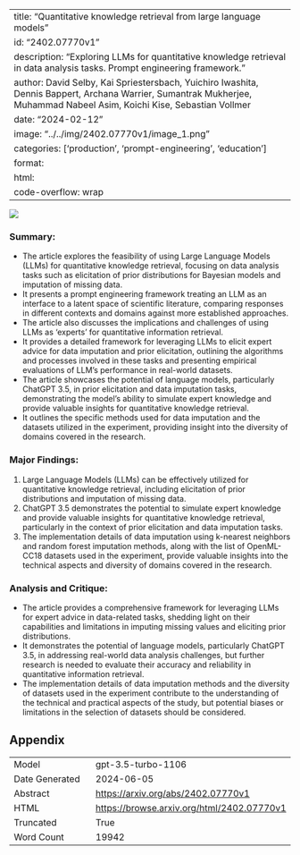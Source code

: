 
---
title: "Quantitative knowledge retrieval from large language models"
id: "2402.07770v1"
description: "Exploring LLMs for quantitative knowledge retrieval in data analysis tasks. Prompt engineering framework."
author: David Selby, Kai Spriestersbach, Yuichiro Iwashita, Dennis Bappert, Archana Warrier, Sumantrak Mukherjee, Muhammad Nabeel Asim, Koichi Kise, Sebastian Vollmer
date: "2024-02-12"
image: "../../img/2402.07770v1/image_1.png"
categories: ['production', 'prompt-engineering', 'education']
format:
  html:
    code-overflow: wrap
---

![](../../img/2402.07770v1/image_1.png)

### Summary:
- The article explores the feasibility of using Large Language Models (LLMs) for quantitative knowledge retrieval, focusing on data analysis tasks such as elicitation of prior distributions for Bayesian models and imputation of missing data.
- It presents a prompt engineering framework treating an LLM as an interface to a latent space of scientific literature, comparing responses in different contexts and domains against more established approaches.
- The article also discusses the implications and challenges of using LLMs as 'experts' for quantitative information retrieval.
- It provides a detailed framework for leveraging LLMs to elicit expert advice for data imputation and prior elicitation, outlining the algorithms and processes involved in these tasks and presenting empirical evaluations of LLM's performance in real-world datasets.
- The article showcases the potential of language models, particularly ChatGPT 3.5, in prior elicitation and data imputation tasks, demonstrating the model's ability to simulate expert knowledge and provide valuable insights for quantitative knowledge retrieval.
- It outlines the specific methods used for data imputation and the datasets utilized in the experiment, providing insight into the diversity of domains covered in the research.

### Major Findings:
1. Large Language Models (LLMs) can be effectively utilized for quantitative knowledge retrieval, including elicitation of prior distributions and imputation of missing data.
2. ChatGPT 3.5 demonstrates the potential to simulate expert knowledge and provide valuable insights for quantitative knowledge retrieval, particularly in the context of prior elicitation and data imputation tasks.
3. The implementation details of data imputation using k-nearest neighbors and random forest imputation methods, along with the list of OpenML-CC18 datasets used in the experiment, provide valuable insights into the technical aspects and diversity of domains covered in the research.

### Analysis and Critique:
- The article provides a comprehensive framework for leveraging LLMs for expert advice in data-related tasks, shedding light on their capabilities and limitations in imputing missing values and eliciting prior distributions.
- It demonstrates the potential of language models, particularly ChatGPT 3.5, in addressing real-world data analysis challenges, but further research is needed to evaluate their accuracy and reliability in quantitative information retrieval.
- The implementation details of data imputation methods and the diversity of datasets used in the experiment contribute to the understanding of the technical and practical aspects of the study, but potential biases or limitations in the selection of datasets should be considered.

## Appendix

|          |          |
|----------|----------|
| Model     | gpt-3.5-turbo-1106       |
| Date Generated     | 2024-06-05       |
| Abstract | [https://arxiv.org/abs/2402.07770v1](https://arxiv.org/abs/2402.07770v1)        |
| HTML     | [https://browse.arxiv.org/html/2402.07770v1](https://browse.arxiv.org/html/2402.07770v1)       |
| Truncated       | True       |
| Word Count       | 19942       |